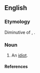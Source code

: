 ==English==

===Etymology===
Diminutive of {{term|ralphie}}, {{term|rafie}}.

===Noun===
{{en-noun}}

# {{Hartlepool}} An [[idiot]].

====References====
{{R:Northeast Dialect 2005|nocat=1}}